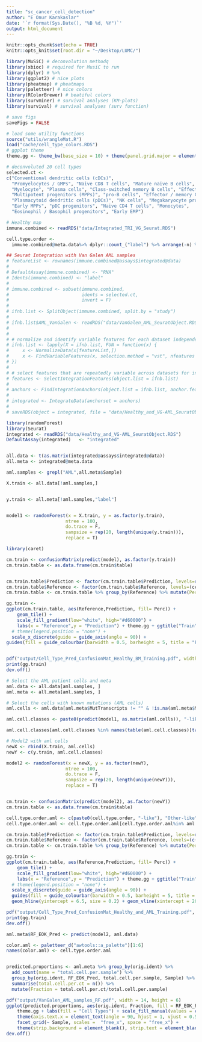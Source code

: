 ```yaml
---
title: "sc_cancer_cell_detection"
author: "E Onur Karakaslar"
date: '`r format(Sys.Date(), "%B %d, %Y")`'
output: html_document
---
```


```r
knitr::opts_chunk$set(echo = TRUE)
knitr::opts_knit$set(root.dir = "~/Desktop/LUMC/")
```

```r
library(MuSiC) # deconvolution methodq
library(xbioc) # required for MusiC to run
library(dplyr) # %>%
library(ggplot2) # nice plots
library(pheatmap) # pheatmaps
library(paletteer) # nice colors
library(RColorBrewer) # beatiful colors
library(survminer) # survival analyses (KM-plots)
library(survival) # survival analyses (surv function)

# save figs 
saveFigs = FALSE

# load some utility functions
source("utils/wrangleMat.R") 
load("cache/cell_type_colors.RDS")
# ggplot theme
theme.gg <- theme_bw(base_size = 10) + theme(panel.grid.major = element_blank(), panel.grid.minor = element_blank())

```


```r
# deconvoluted 20 cell types
selected.ct <- 
c("Conventional dendritic cells (cDCs)", 
  "Promyelocytes / GMPs", "Naive CD8 T cells", "Mature naive B cells", 
  "Myelocyte", "Plasma cells", "Class-switched memory B cells", "Effector / memory CD4 T cells", 
  "Multipotent progenitors (MPPs)", "pro-B cells", "Effector / memory CD8 T cells", 
  "Plasmacytoid dendritic cells (pDCs)", "NK cells", "Megakaryocyte progenitors", 
  "Early MPPs", "pDC progenitors", "Naive CD4 T cells", "Monocytes", 
  "Eosinophil / Basophil progenitors", "Early EMP")
```

```r
# Healthy map
immune.combined <- readRDS("data/Integrated_TRI_VG_Seurat.RDS")

cell.type.order <- 
  immune.combined@meta.data%>% dplyr::count_("label") %>% arrange(-n) %>% pull(label) 

## Seurat Integration with Van Galen AML samples
# featureList <- rownames(immune.combined@assays$integrated@data)
# 
# DefaultAssay(immune.combined) <- "RNA"
# Idents(immune.combined) <- "label"
# 
# immune.combined <- subset(immune.combined, 
#                           idents = selected.ct, 
#                           invert = F)
# 
# ifnb.list <- SplitObject(immune.combined, split.by = "study")
# 
# ifnb.list$AML_VanGalen <- readRDS("data/VanGalen_AML_SeuratObject.RDS")
# 
# 
# # normalize and identify variable features for each dataset independently
# ifnb.list <- lapply(X = ifnb.list, FUN = function(x) {
#     x <- NormalizeData(x[featureList,])
#     x <- FindVariableFeatures(x, selection.method = "vst", nfeatures = 2000)
# })
# 
# # select features that are repeatedly variable across datasets for integration
# features <- SelectIntegrationFeatures(object.list = ifnb.list)
# 
# anchors <- FindIntegrationAnchors(object.list = ifnb.list, anchor.features = features)
# 
# integrated <- IntegrateData(anchorset = anchors)
# 
# saveRDS(object = integrated, file = "data/Healthy_and_VG-AML_SeuratObject.RDS")
```


```r
library(randomForest)
library(Seurat)
integrated <- readRDS("data/Healthy_and_VG-AML_SeuratObject.RDS")
DefaultAssay(integrated)   <- "integrated"


all.data <- t(as.matrix(integrated@assays$integrated@data))
all.meta <- integrated@meta.data

aml.samples <- grepl("AML",all.meta$Sample)

X.train <- all.data[!aml.samples,]


y.train <- all.meta[!aml.samples,"label"]


model1 <- randomForest(x = X.train, y = as.factor(y.train), 
                      ntree = 100, 
                      do.trace = F,
                      sampsize = rep(20, length(unique(y.train))),
                      replace = T)

library(caret)

cm.train <- confusionMatrix(predict(model), as.factor(y.train))
cm.train.table <- as.data.frame(cm.train$table)


cm.train.table$Prediction <- factor(cm.train.table$Prediction, levels=rev(cell.type.order))
cm.train.table$Reference <- factor(cm.train.table$Reference, levels=(cell.type.order))
cm.train.table <- cm.train.table %>% group_by(Reference) %>% mutate(Perc = Freq/sum(Freq))

gg.train <- 
ggplot(cm.train.table, aes(Reference,Prediction, fill= Perc)) +
    geom_tile() +
    scale_fill_gradient(low="white", high="#d60000") +
    labs(x = "Reference",y = "Prediction") + theme.gg + ggtitle("Train") + 
  # theme(legend.position = "none") +
  scale_x_discrete(guide = guide_axis(angle = 90)) + 
guides(fill = guide_colourbar(barwidth = 0.5, barheight = 5, title = "Fraction", frame.colour = "black", frame.linewidth = 0.4))


pdf("output/Cell_Type_Pred_ConfusionMat_Healthy_BM_Training.pdf", width = 6, height = 5)
print(gg.train)
dev.off()
```

```r
# Select the AML patient cells and meta
aml.data <- all.data[aml.samples, ]
aml.meta <- all.meta[aml.samples, ]

# Select the cells with known mutations (AML cells)
aml.cells <- aml.data[aml.meta$MutTranscripts != "" & !is.na(aml.meta$MutTranscripts),]

aml.cell.classes <- paste0(predict(model1, as.matrix(aml.cells)), "-like")

aml.cell.classes[aml.cell.classes %in% names(table(aml.cell.classes)[table(aml.cell.classes) < 20])] <- "Other-like"

# Model2 with aml cells
newX <- rbind(X.train, aml.cells)
newY <- c(y.train, aml.cell.classes)

model2 <- randomForest(x = newX, y = as.factor(newY), 
                      ntree = 100, 
                      do.trace = F,
                      sampsize = rep(20, length(unique(newY))),
                      replace = T)


cm.train <- confusionMatrix(predict(model2), as.factor(newY))
cm.train.table <- as.data.frame(cm.train$table)

cell.type.order.aml <- c(paste0(cell.type.order, "-like"), "Other-like")
cell.type.order.aml <- cell.type.order.aml[cell.type.order.aml%in% aml.cell.classes]

cm.train.table$Prediction <- factor(cm.train.table$Prediction, levels=rev(c(cell.type.order, cell.type.order.aml)))
cm.train.table$Reference <- factor(cm.train.table$Reference, levels=(c(cell.type.order, cell.type.order.aml)))
cm.train.table <- cm.train.table %>% group_by(Reference) %>% mutate(Perc = Freq/sum(Freq))

gg.train <- 
ggplot(cm.train.table, aes(Reference,Prediction, fill= Perc)) +
    geom_tile() +
    scale_fill_gradient(low="white", high="#d60000") +
    labs(x = "Reference",y = "Prediction") + theme.gg + ggtitle("Train") + 
  # theme(legend.position = "none") +
  scale_x_discrete(guide = guide_axis(angle = 90)) + 
  guides(fill = guide_colourbar(barwidth = 0.5, barheight = 5, title = "Fraction", frame.colour = "black", frame.linewidth = 0.4))+
  geom_hline(yintercept = 6.5, size = 0.2) + geom_vline(xintercept = 20.5, size = 0.2)

pdf("output/Cell_Type_Pred_ConfusionMat_Healthy_and_AML_Training.pdf", width = 6, height = 5)
print(gg.train)
dev.off()
```

```r
aml.meta$RF_EOK_Pred <- predict(model2, aml.data) 

color.aml <- paletteer_d("awtools::a_palette")[1:6]
names(color.aml) <- cell.type.order.aml


predicted.proportions <- aml.meta %>% group_by(orig.ident) %>% 
  add_count(name = "total.cell.per.sample") %>% 
  group_by(orig.ident, RF_EOK_Pred, total.cell.per.sample, Sample) %>% 
  summarise(total.cell.per.ct = n()) %>% 
  mutate(Fraction = total.cell.per.ct/total.cell.per.sample)

pdf("output/VanGalen_AML_samples_RF.pdf", width = 14, height = 6)
ggplot(predicted.proportions, aes(orig.ident, Fraction, fill = RF_EOK_Pred)) + geom_bar(stat = "identity") + 
    theme.gg + labs(fill = "Cell Types") + scale_fill_manual(values = c(cell.type.colors[1:20], color.aml)) + 
    theme(axis.text.x = element_text(angle = 90, hjust = 1, vjust = 0.5)) + xlab("Patients/Days") + ylab("Cell Type Fraction") + 
    facet_grid(~ Sample, scales =  "free_x", space = "free_x") + 
    theme(strip.background = element_blank(), strip.text = element_blank())
dev.off()
```

